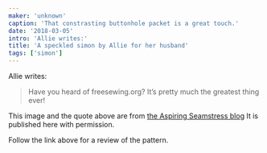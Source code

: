 ```yaml
---
maker: 'unknown'
caption: 'That constrasting buttonhole packet is a great touch.'
date: '2018-03-05'
intro: 'Allie writes:'
title: 'A speckled simon by Allie for her husband'
tags: ['simon']
---
```


<!-- truncate -->

Allie writes:

> Have you heard of freesewing.org? It’s pretty much the greatest thing ever!

This image and the quote above are from [the Aspiring Seamstress blog](https://theaspiringseamstress.wordpress.com/2018/03/01/freesewing-org-simon/)
It is published here with permission.

Follow the link above for a review of the pattern.
